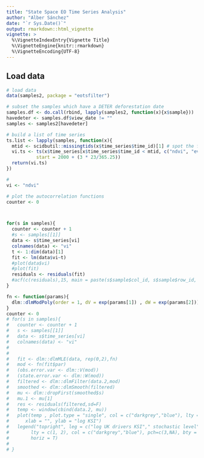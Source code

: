 ```yaml
---
title: "State Space EO Time Series Analysis"
author: "Alber Sánchez"
date: "`r Sys.Date()`"
output: rmarkdown::html_vignette
vignette: >
  %\VignetteIndexEntry{Vignette Title}
  %\VignetteEngine{knitr::rmarkdown}
  %\VignetteEncoding{UTF-8}
---
```


## Load data

```r
# load data
data(samples2, package = "eotsfilter")

# subset the samples which have a DETER deforestation date
samples.df <- do.call(rbind, lapply(samples2, function(x){x$sample}))
havedeter <- samples.df$view_date != ""
samples <- samples2[havedeter]

# build a list of time series
ts.list <- lapply(samples, function(x){
  mtid <- scidbutil::missingtids(x$time_series$time_id)[1] # spot the first missing time ID
  vi.ts <- ts(x$time_series[x$time_series$time_id < mtid, c("ndvi", "evi")]/10000, frequency = 23, 
           start = 2000 + (3 * 23/365.25))
  return(vi.ts)
})

# 
vi <- "ndvi"
```

```r
# plot the autocorrelation functions
counter <- 0



for(s in samples){
  counter <- counter + 1
  #s <- samples[[1]]
  data <- s$time_series[vi]
  colnames(data) <- "vi"
  t <- 1:dim(data)[1]
  fit <- lm(data$vi~t)
  #plot(data$vi)
  #plot(fit)
  residuals <- residuals(fit)
  #acf(c(residuals),15, main = paste(s$sample$col_id, s$sample$row_id, counter, sep = "-"))
}


```




```r
fn <- function(params){
  dlm::dlmModPoly(order = 1, dV = exp(params[1]) , dW = exp(params[2]))
}
counter <- 0
# for(s in samples){
#   counter <- counter + 1
#   s <- samples[[1]]
#   data <- s$time_series[vi]
#   colnames(data) <- "vi"
# 
#   
#   fit <- dlm::dlmMLE(data, rep(0,2),fn)
#   mod <- fn(fit$par)
#   (obs.error.var <- dlm::V(mod))
#   (state.error.var <- dlm::W(mod))
#   filtered <- dlm::dlmFilter(data.2,mod)
#   smoothed <- dlm::dlmSmooth(filtered)
#   mu <- dlm::dropFirst(smoothed$s)
#   mu.1 <- mu[1]
#   res <- residuals(filtered,sd=F)
#   temp <- window(cbind(data.2, mu))
#   plot(temp , plot.type = "single", col = c("darkgrey","blue"), lty = c(1,2), 
#      xlab = "", ylab = "log KSI")
#   legend("topright", leg = c("log UK drivers KSI"," stochastic level"), cex = 0.7, 
#        lty = c(1, 2), col = c("darkgrey","blue"), pch=c(3,NA), bty = "y", 
#        horiz = T)
# 
# }



```


